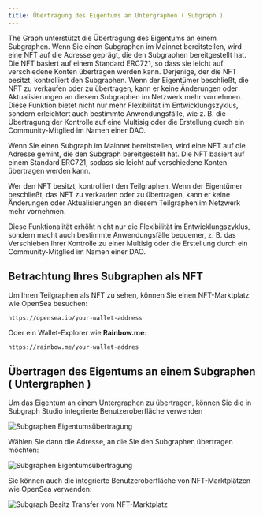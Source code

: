 ```yaml
---
title: Übertragung des Eigentums an Untergraphen ( Subgraph )
---
```


The Graph unterstützt die Übertragung des Eigentums an einem Subgraphen. Wenn Sie einen Subgraphen im Mainnet bereitstellen, wird eine NFT auf die Adresse geprägt, die den Subgraphen bereitgestellt hat. Die NFT basiert auf einem Standard ERC721, so dass sie leicht auf verschiedene Konten übertragen werden kann. Derjenige, der die NFT besitzt, kontrolliert den Subgraphen. Wenn der Eigentümer beschließt, die NFT zu verkaufen oder zu übertragen, kann er keine Änderungen oder Aktualisierungen an diesem Subgraphen im Netzwerk mehr vornehmen. Diese Funktion bietet nicht nur mehr Flexibilität im Entwicklungszyklus, sondern erleichtert auch bestimmte Anwendungsfälle, wie z. B. die Übertragung der Kontrolle auf eine Multisig oder die Erstellung durch ein Community-Mitglied im Namen einer DAO.

Wenn Sie einen Subgraph im Mainnet bereitstellen, wird eine NFT auf die Adresse gemint, die den Subgraph bereitgestellt hat. Die NFT basiert auf einem Standard ERC721, sodass sie leicht auf verschiedene Konten übertragen werden kann.

Wer den NFT besitzt, kontrolliert den Teilgraphen. Wenn der Eigentümer beschließt, das NFT zu verkaufen oder zu übertragen, kann er keine Änderungen oder Aktualisierungen an diesem Teilgraphen im Netzwerk mehr vornehmen.

Diese Funktionalität erhöht nicht nur die Flexibilität im Entwicklungszyklus, sondern macht auch bestimmte Anwendungsfälle bequemer, z. B. das Verschieben Ihrer Kontrolle zu einer Multisig oder die Erstellung durch ein Community-Mitglied im Namen einer DAO.

## Betrachtung Ihres Subgraphen als NFT

Um Ihren Teilgraphen als NFT zu sehen, können Sie einen NFT-Marktplatz wie OpenSea besuchen:

```
https://opensea.io/your-wallet-address
```

Oder ein Wallet-Explorer wie **Rainbow.me**:

```
https://rainbow.me/your-wallet-addres
```

## Übertragen des Eigentums an einem Subgraphen ( Untergraphen )

Um das Eigentum an einem Untergraphen zu übertragen, können Sie die in Subgraph Studio integrierte Benutzeroberfläche verwenden

![Subgraphen Eigentumsübertragung](/img/subgraph-ownership-transfer-1.png)

Wählen Sie dann die Adresse, an die Sie den Subgraphen übertragen möchten:

![Subgraphen Eigentumsübertragung](/img/subgraph-ownership-transfer-2.png)

Sie können auch die integrierte Benutzeroberfläche von NFT-Marktplätzen wie OpenSea verwenden:

![Subgraph Besitz Transfer vom NFT-Marktplatz](/img/subgraph-ownership-transfer-nft-marketplace.png)
